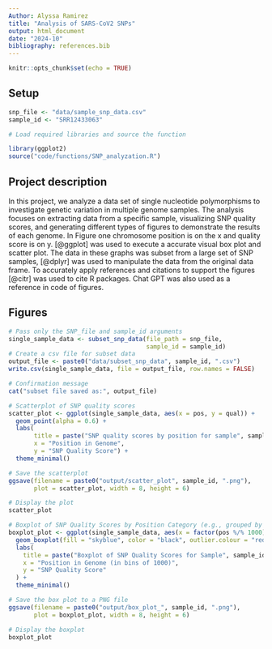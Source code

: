```yaml
---
Author: Alyssa Ramirez
title: "Analysis of SARS-CoV2 SNPs"
output: html_document
date: "2024-10"
bibliography: references.bib
---
```


```r
knitr::opts_chunk$set(echo = TRUE)
```

## Setup
```r
snp_file <- "data/sample_snp_data.csv"
sample_id <- "SRR12433063"
```

```r
# Load required libraries and source the function

library(ggplot2)
source("code/functions/SNP_analyzation.R")
```

## Project description
In this project, we analyze a data set of single nucleotide polymorphisms to 
investigate genetic variation in multiple genome samples. The analysis focuses 
on extracting data from a specific sample, visualizing SNP quality scores, and
generating different types of figures to demonstrate the results of each
genome. In Figure one chromosome position is on the x and quality score is on 
y. [@ggplot] was used to execute a accurate visual box plot and scatter plot. 
The data in these graphs was subset from a large set of SNP samples, [@dplyr] 
was used to manipulate the data from the original data frame. To accurately 
apply references and citations to support the figures [@citr] was used to cite 
R packages. Chat GPT was also used as a reference in code of figures.

## Figures
```r
# Pass only the SNP_file and sample_id arguments
single_sample_data <- subset_snp_data(file_path = snp_file,
                                      sample_id = sample_id)
# Create a csv file for subset data
output_file <- paste0("data/subset_snp_data", sample_id, ".csv")
write.csv(single_sample_data, file = output_file, row.names = FALSE)

# Confirmation message
cat("subset file saved as:", output_file)
```

```r
# Scatterplot of SNP quality scores
scatter_plot <- ggplot(single_sample_data, aes(x = pos, y = qual)) +
  geom_point(alpha = 0.6) +
  labs(
       title = paste("SNP quality scores by position for sample", sample_id),
       x = "Position in Genome",
       y = "SNP Quality Score") +
  theme_minimal()

# Save the scatterplot
ggsave(filename = paste0("output/scatter_plot", sample_id, ".png"),
       plot = scatter_plot, width = 8, height = 6)

# Display the plot
scatter_plot
```

```r
# Boxplot of SNP Quality Scores by Position Category (e.g., grouped by bins)
boxplot_plot <- ggplot(single_sample_data, aes(x = factor(pos %/% 1000), y = qual)) +
  geom_boxplot(fill = "skyblue", color = "black", outlier.colour = "red", outlier.shape = 16) +
  labs(
    title = paste("Boxplot of SNP Quality Scores for Sample", sample_id),
    x = "Position in Genome (in bins of 1000)",
    y = "SNP Quality Score"
  ) +
  theme_minimal()

# Save the box plot to a PNG file
ggsave(filename = paste0("output/box_plot_", sample_id, ".png"),
       plot = boxplot_plot, width = 8, height = 6)

# Display the boxplot
boxplot_plot
```




